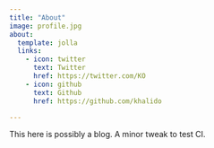 ```yaml
---
title: "About"
image: profile.jpg
about:
  template: jolla
  links:
    - icon: twitter
      text: Twitter
      href: https://twitter.com/KO
    - icon: github
      text: Github
      href: https://github.com/khalido

---
```


This here is possibly a blog. A minor tweak to test CI.